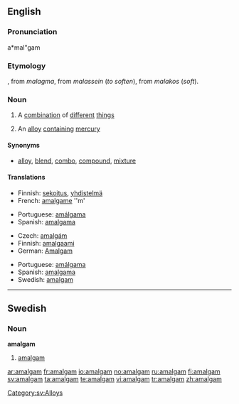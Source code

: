 {{see|Amalgam}}
==English==
{{wikipedia}}

===Pronunciation===
a*mal"gam

===Etymology===
{{ML.}} {{term|amalgama||mercury alloy|lang=la}}, from {{etyl|grc}} {{rfscript|Greek}} ''malagma'', from ''malassein'' (''to soften''), from ''malakos'' (''soft'').

===Noun===
{{en-noun|pl=amalgams}}

# A [[combination]] of [[different]] [[thing]]s
# {{metallurgy}} An [[alloy]] [[contain]]ing [[mercury]]

====Synonyms====
* [[alloy]], [[blend]], [[combo]], [[compound]], [[mixture]]

====Translations====
{{trans-top|a combination of things}}
* Finnish: [[sekoitus]], [[yhdistelmä]]
* French: [[amalgame]] ''m'
{{trans-mid}}
* Portuguese: [[amálgama]] {{c}}
* Spanish: [[amalgama]] {{f}}
{{trans-bottom}}

{{trans-top|alloy containing mercury}}
* Czech: [[amalgám]] {{m}}
* Finnish: [[amalgaami]]
* German: [[Amalgam]] {{n}}
{{trans-mid}}
* Portuguese: [[amálgama]] {{c}}
* Spanish: [[amalgama]] {{f}}
* Swedish: [[#Swedish|amalgam]] {{n}}
{{trans-bottom}}

----

==Swedish==

===Noun===
{{sv-noun-unc-irreg-n|2=amalgamet}}
'''amalgam''' {{n}}

# [[#English|amalgam]]

[[Category:sv:Alloys]]

[[ar:amalgam]]
[[fr:amalgam]]
[[io:amalgam]]
[[no:amalgam]]
[[ru:amalgam]]
[[fi:amalgam]]
[[sv:amalgam]]
[[ta:amalgam]]
[[te:amalgam]]
[[vi:amalgam]]
[[tr:amalgam]]
[[zh:amalgam]]
